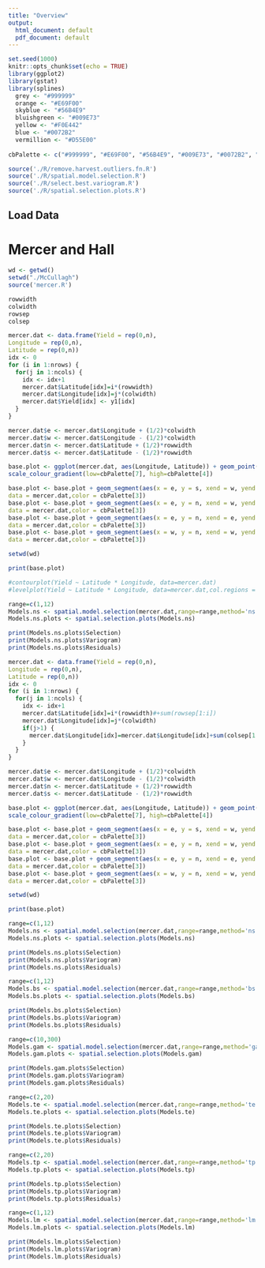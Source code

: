 ```yaml
---
title: "Overview"
output:
  html_document: default
  pdf_document: default
---
```


```r
set.seed(1000)
knitr::opts_chunk$set(echo = TRUE)
library(ggplot2)
library(gstat)
library(splines)
  grey <- "#999999"
  orange <- "#E69F00"
  skyblue <- "#56B4E9"
  bluishgreen <- "#009E73"
  yellow <- "#F0E442"
  blue <- "#0072B2"
  vermillion <- "#D55E00"
  
cbPalette <- c("#999999", "#E69F00", "#56B4E9", "#009E73", "#0072B2", "#D55E00", "#F0E442","#CC79A7","#000000","#734f80", "#2b5a74", "#004f39", "#787221", "#003959", "#6aaf00", "#663cd3")

source('./R/remove.harvest.outliers.fn.R')
source('./R/spatial.model.selection.R')
source('./R/select.best.variogram.R')
source('./R/spatial.selection.plots.R')
```


## Load Data

# Mercer and Hall
```r
wd <- getwd()
setwd("./McCullagh")
source('mercer.R')

rowwidth
colwidth
rowsep
colsep

mercer.dat <- data.frame(Yield = rep(0,n),
Longitude = rep(0,n),
Latitude = rep(0,n))
idx <- 0
for (i in 1:nrows) {
  for(j in 1:ncols) {
    idx <- idx+1
    mercer.dat$Latitude[idx]=i*(rowwidth)
    mercer.dat$Longitude[idx]=j*(colwidth)
    mercer.dat$Yield[idx] <- y1[idx]
  }
}

mercer.dat$e <- mercer.dat$Longitude + (1/2)*colwidth
mercer.dat$w <- mercer.dat$Longitude - (1/2)*colwidth
mercer.dat$n <- mercer.dat$Latitude + (1/2)*rowwidth
mercer.dat$s <- mercer.dat$Latitude - (1/2)*rowwidth

base.plot <- ggplot(mercer.dat, aes(Longitude, Latitude)) + geom_point(aes(colour = Yield),size = 1) +
scale_colour_gradient(low=cbPalette[7], high=cbPalette[4])

base.plot <- base.plot + geom_segment(aes(x = e, y = s, xend = w, yend = s), 
data = mercer.dat,color = cbPalette[3])
base.plot <- base.plot + geom_segment(aes(x = e, y = n, xend = w, yend = n), 
data = mercer.dat,color = cbPalette[3])
base.plot <- base.plot + geom_segment(aes(x = e, y = n, xend = e, yend = s), 
data = mercer.dat,color = cbPalette[3])
base.plot <- base.plot + geom_segment(aes(x = w, y = n, xend = w, yend = s), 
data = mercer.dat,color = cbPalette[3])

setwd(wd)

print(base.plot)

#contourplot(Yield ~ Latitude * Longitude, data=mercer.dat)
#levelplot(Yield ~ Latitude * Longitude, data=mercer.dat,col.regions = terrain.colors(12),at = c(-Inf, seq(min(mercer.dat$Yield), max(mercer.dat$Yield), length.out=10), Inf))

range=c(1,12)
Models.ns <- spatial.model.selection(mercer.dat,range=range,method='ns',models=12,moments=TRUE)
Models.ns.plots <- spatial.selection.plots(Models.ns)

print(Models.ns.plots$Selection)
print(Models.ns.plots$Variogram)
print(Models.ns.plots$Residuals)
```

```r
mercer.dat <- data.frame(Yield = rep(0,n),
Longitude = rep(0,n),
Latitude = rep(0,n))
idx <- 0
for (i in 1:nrows) {
  for(j in 1:ncols) {
    idx <- idx+1
    mercer.dat$Latitude[idx]=i*(rowwidth)#+sum(rowsep[1:i])
    mercer.dat$Longitude[idx]=j*(colwidth)
    if(j>1) {
      mercer.dat$Longitude[idx]=mercer.dat$Longitude[idx]+sum(colsep[1:(j-1)])
    }
  }
}

mercer.dat$e <- mercer.dat$Longitude + (1/2)*colwidth
mercer.dat$w <- mercer.dat$Longitude - (1/2)*colwidth
mercer.dat$n <- mercer.dat$Latitude + (1/2)*rowwidth
mercer.dat$s <- mercer.dat$Latitude - (1/2)*rowwidth

base.plot <- ggplot(mercer.dat, aes(Longitude, Latitude)) + geom_point(aes(colour = Yield),size = 1) +
scale_colour_gradient(low=cbPalette[7], high=cbPalette[4])

base.plot <- base.plot + geom_segment(aes(x = e, y = s, xend = w, yend = s), 
data = mercer.dat,color = cbPalette[3])
base.plot <- base.plot + geom_segment(aes(x = e, y = n, xend = w, yend = n), 
data = mercer.dat,color = cbPalette[3])
base.plot <- base.plot + geom_segment(aes(x = e, y = n, xend = e, yend = s), 
data = mercer.dat,color = cbPalette[3])
base.plot <- base.plot + geom_segment(aes(x = w, y = n, xend = w, yend = s), 
data = mercer.dat,color = cbPalette[3])

setwd(wd)

print(base.plot)

range=c(1,12)
Models.ns <- spatial.model.selection(mercer.dat,range=range,method='ns',models=12,moments=TRUE)
Models.ns.plots <- spatial.selection.plots(Models.ns)

print(Models.ns.plots$Selection)
print(Models.ns.plots$Variogram)
print(Models.ns.plots$Residuals)
```


```r
range=c(1,12)
Models.bs <- spatial.model.selection(mercer.dat,range=range,method='bs',models=12,moments=TRUE)
Models.bs.plots <- spatial.selection.plots(Models.bs)

print(Models.bs.plots$Selection)
print(Models.bs.plots$Variogram)
print(Models.bs.plots$Residuals)
```


```r
range=c(10,300)
Models.gam <- spatial.model.selection(mercer.dat,range=range,method='gam',models=12,moments=TRUE)
Models.gam.plots <- spatial.selection.plots(Models.gam)

print(Models.gam.plots$Selection)
print(Models.gam.plots$Variogram)
print(Models.gam.plots$Residuals)
```


```r
range=c(2,20)
Models.te <- spatial.model.selection(mercer.dat,range=range,method='te',models=12,moments=TRUE)
Models.te.plots <- spatial.selection.plots(Models.te)

print(Models.te.plots$Selection)
print(Models.te.plots$Variogram)
print(Models.te.plots$Residuals)
```

```r
range=c(2,20)
Models.tp <- spatial.model.selection(mercer.dat,range=range,method='tp',models=12,moments=TRUE)
Models.tp.plots <- spatial.selection.plots(Models.tp)

print(Models.tp.plots$Selection)
print(Models.tp.plots$Variogram)
print(Models.tp.plots$Residuals)
```

```r
range=c(1,12)
Models.lm <- spatial.model.selection(mercer.dat,range=range,method='lm',models=12,moments=TRUE)
Models.lm.plots <- spatial.selection.plots(Models.lm)

print(Models.lm.plots$Selection)
print(Models.lm.plots$Variogram)
print(Models.lm.plots$Residuals)
```


                  